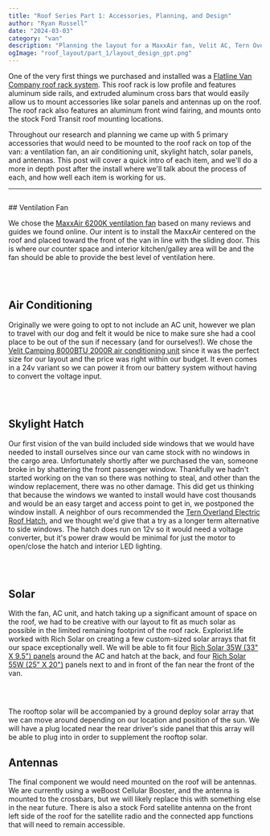```yaml
---
title: "Roof Series Part 1: Accessories, Planning, and Design"
author: "Ryan Russell"
date: "2024-03-03"
category: "van"
description: "Planning the layout for a MaxxAir fan, Velit AC, Tern Overland hatch, solar, and antennas"
ogImage: "roof_layout/part_1/layout_design_gpt.png"
---
```


One of the very first things we purchased and installed was a [Flatline Van Company roof rack system](https://flatlinevanco.com/collections/transit/products/low-pro-roof-rack-transit-148-high-roof). This roof
rack is low profile and features aluminum side rails, and extruded aluminum cross bars that would easily allow us to mount accessories like solar
panels and antennas up on the roof. The roof rack also features an aluminum front wind fairing, and mounts onto the stock Ford Transit
roof mounting locations.

Throughout our research and planning we came up with 5 primary accessories that would need to be mounted to the roof rack on top of the van: 
a ventilation fan, an air conditioning unit, skylight hatch, solar panels, and antennas. This post will cover a quick intro of each item, and we'll
do a more in depth post after the install where we'll talk about the process of each, and how well each item is working for us.  

---

<Image
  src="/images/blog/van/roof_layout/part_1/onshape_sketch_raw.png"
  width="1000"
  height="0"
  alt="van-roof-layout"
  className="blog-image-full"
/>

<NewsletterSeries />
## Ventilation Fan

We chose the [MaxxAir 6200K ventilation fan](https://www.maxxair.com/products/fans/maxxfan-deluxe-00-06200K/) based on many 
reviews and guides we found online. Our intent is to install the MaxxAir centered on the roof 
and placed toward the front of the van in line with the sliding door. This is where our counter space and interior kitchen/galley area will be and 
the fan should be able to provide the best level of ventilation here.

 <br />

<Image
  src="/images/blog/van/roof_layout/part_1/maxair_sketch_raw.png"
  width="1000"
  height="0"
  alt="van-roof-layout"
  className="blog-image-full"
/>

## Air Conditioning

Originally we were going to opt to not include an AC unit, however we plan to travel with our dog and felt it would be nice to make sure she 
had a cool place to be out of the sun if necessary (and for ourselves!). We chose the 
[Velit Camping 8000BTU 2000R air conditioning unit](https://velitcamping.com/products/velit-2000r-rooftop-air-conditioner-12v-24v) since 
it was the perfect size for our layout and the price was right within our budget. It even comes in a 24v variant so we can power it from our battery 
system without having to convert the voltage input. 

<br />

<Image
  src="/images/blog/van/roof_layout/part_1/velit_sketch_raw.png"
  width="1000"
  height="0"
  alt="van-roof-layout"
  className="blog-image-full"
/>

## Skylight Hatch

Our first vision of the van build included side windows that we would have needed to install ourselves since our van came stock with no windows in the cargo area. Unfortunately 
shortly after we purchased the van, someone broke in by shattering the front passenger window. Thankfully we hadn't started working on the van so there was 
nothing to steal, and other than the window replacement, there was no other damage. This did get us thinking that because the windows we wanted to install would have cost
thousands and would be an easy target and access point to get in, we postponed the window install. A neighbor of ours recommended the 
[Tern Overland Electric Roof Hatch](https://ternoverland.com/arctic-tern-roof-hatch-Electric/), 
and we thought we'd give that a try as a longer term alternative to side windows. The hatch does run on 12v so it would need a voltage converter, but it's power draw would be minimal for 
just the motor to open/close the hatch and interior LED lighting. 

<br />

<Image
  src="/images/blog/van/roof_layout/part_1/tern_sketch_raw.png"
  width="1000"
  height="0"
  alt="van-roof-layout"
  className="blog-image-full"
/>

## Solar

With the fan, AC unit, and hatch taking up a significant amount of space on the roof, we had to be creative with our layout to fit as much solar as possible
in the limited remaining footprint of the roof rack. Explorist.life worked with Rich Solar on creating a few custom-sized solar arrays that 
fit our space exceptionally well. We will be able to fit four [Rich Solar 35W (33" X 9.5") panels](https://shop.explorist.life/shop/all-products/pre-order-rich-solar-35w-12v-solar-panel/) 
around the AC and hatch at the back, and four [Rich Solar 55W (25" X 20")](https://shop.explorist.life/shop/all-products/pre-order-rich-solar-55w-12v-solar-panel/) panels
next to and in front of the fan near the front of the van.

<br />

<Image
  src="/images/blog/van/roof_layout/part_1/solar_sketch_raw.png"
  width="1000"
  height="0"
  alt="van-roof-layout"
  className="blog-image-full"
/>

The rooftop solar will be accompanied by a ground deploy solar array that we can move around depending on our location and position of the sun. We will have a plug
located near the rear driver's side panel that this array will be able to plug into in order to supplement the rooftop solar.

## Antennas

The final component we would need mounted on the roof will be antennas. We are currently using a weBoost Cellular Booster, and the antenna is mounted to the crossbars, but we 
will likely replace this with something else in the near future. There is also a stock Ford satellite antenna on the front left side of the roof for the satellite radio
and the connected app functions that will need to remain accessible.